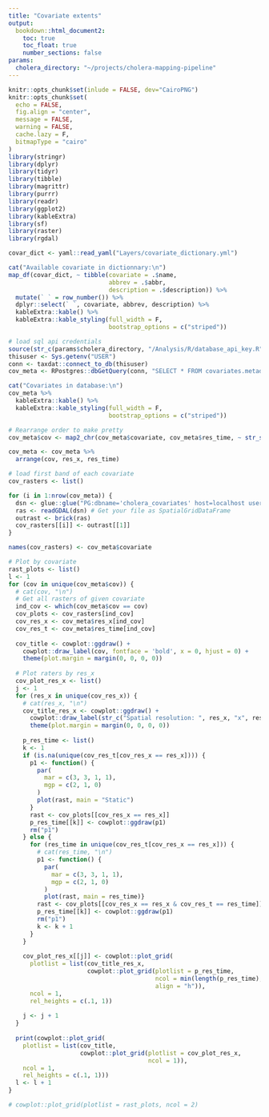 ```yaml
---
title: "Covariate extents"
output: 
  bookdown::html_document2:
    toc: true
    toc_float: true
    number_sections: false
params:
  cholera_directory: "~/projects/cholera-mapping-pipeline"
---
```

```r
knitr::opts_chunk$set(inlude = FALSE, dev="CairoPNG")
knitr::opts_chunk$set(
  echo = FALSE,
  fig.align = "center",
  message = FALSE,
  warning = FALSE,
  cache.lazy = F,
  bitmapType = "cairo"
)
library(stringr)
library(dplyr)
library(tidyr)
library(tibble)
library(magrittr)
library(purrr)
library(readr)
library(ggplot2)
library(kableExtra)
library(sf)
library(raster)
library(rgdal)
```
```r
covar_dict <- yaml::read_yaml("Layers/covariate_dictionary.yml")

cat("Available covariate in dictionnary:\n")
map_df(covar_dict, ~ tibble(covariate = .$name, 
                            abbrev = .$abbr,
                            description = .$description)) %>% 
  mutate(` ` = row_number()) %>% 
  dplyr::select(` `, covariate, abbrev, description) %>% 
  kableExtra::kable() %>% 
  kableExtra::kable_styling(full_width = F,
                            bootstrap_options = c("striped"))
```

```r
# load sql api credentials
source(str_c(params$cholera_directory, "/Analysis/R/database_api_key.R"))
thisuser <- Sys.getenv("USER")
conn <- taxdat::connect_to_db(thisuser)
cov_meta <- RPostgres::dbGetQuery(conn, "SELECT * FROM covariates.metadata;")

cat("Covariates in database:\n")
cov_meta %>% 
  kableExtra::kable() %>% 
  kableExtra::kable_styling(full_width = F,
                            bootstrap_options = c("striped"))
```

```r
# Rearrange order to make pretty
cov_meta$cov <- map2_chr(cov_meta$covariate, cov_meta$res_time, ~ str_split(.x, ifelse(is.na(.y), "__", str_c("_", str_replace(.y, " ", "_"))))[[1]][1])

cov_meta <- cov_meta %>% 
  arrange(cov, res_x, res_time)

# load first band of each covariate
cov_rasters <- list()

for (i in 1:nrow(cov_meta)) {
  dsn <- glue::glue("PG:dbname='cholera_covariates' host=localhost user='{thisuser}' port=5432 schema='covariates' table='{cov_meta$covariate[i]}' mode=2")
  ras <- readGDAL(dsn) # Get your file as SpatialGridDataFrame
  outrast <- brick(ras)
  cov_rasters[[i]] <- outrast[[1]]
}

names(cov_rasters) <- cov_meta$covariate

# Plot by covariate
rast_plots <- list()
l <- 1
for (cov in unique(cov_meta$cov)) {
  # cat(cov, "\n")
  # Get all rasters of given covariate
  ind_cov <- which(cov_meta$cov == cov)
  cov_plots <- cov_rasters[ind_cov]
  cov_res_x <- cov_meta$res_x[ind_cov]
  cov_res_t <- cov_meta$res_time[ind_cov]
  
  cov_title <- cowplot::ggdraw() + 
    cowplot::draw_label(cov, fontface = 'bold', x = 0, hjust = 0) +
    theme(plot.margin = margin(0, 0, 0, 0))
  
  # Plot raters by res_x
  cov_plot_res_x <- list()
  j <- 1
  for (res_x in unique(cov_res_x)) {
    # cat(res_x, "\n")
    cov_title_res_x <- cowplot::ggdraw() + 
      cowplot::draw_label(str_c("Spatial resolution: ", res_x, "x", res_x, " km"), x = 0, hjust = 0) +
      theme(plot.margin = margin(0, 0, 0, 0))
    
    p_res_time <- list()
    k <- 1
    if (is.na(unique(cov_res_t[cov_res_x == res_x]))) {
      p1 <- function() {
        par(
          mar = c(3, 3, 1, 1),
          mgp = c(2, 1, 0)
        )
        plot(rast, main = "Static")
      }
      rast <- cov_plots[[cov_res_x == res_x]]
      p_res_time[[k]] <- cowplot::ggdraw(p1) 
      rm("p1")
    } else {
      for (res_time in unique(cov_res_t[cov_res_x == res_x])) {
        # cat(res_time, "\n")
        p1 <- function() {
          par(
            mar = c(3, 3, 1, 1),
            mgp = c(2, 1, 0)
          )
          plot(rast, main = res_time)}
        rast <- cov_plots[[cov_res_x == res_x & cov_res_t == res_time]]
        p_res_time[[k]] <- cowplot::ggdraw(p1) 
        rm("p1")
        k <- k + 1
      }
    }
    
    cov_plot_res_x[[j]] <- cowplot::plot_grid(
      plotlist = list(cov_title_res_x, 
                      cowplot::plot_grid(plotlist = p_res_time, 
                                         ncol = min(length(p_res_time), 3), 
                                         align = "h")),
      ncol = 1,
      rel_heights = c(.1, 1))
    
    j <- j + 1
  }
  
  print(cowplot::plot_grid(
    plotlist = list(cov_title,
                    cowplot::plot_grid(plotlist = cov_plot_res_x,
                                       ncol = 1)),
    ncol = 1,
    rel_heights = c(.1, 1)))
  l <- l + 1
}

# cowplot::plot_grid(plotlist = rast_plots, ncol = 2)

```


